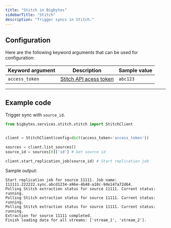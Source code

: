 ```yaml
---
title: "Stitch in Bigbytes"
sidebarTitle: "Stitch"
description: "Trigger syncs in Stitch."
---
```


## Configuration

Here are the following keyword arguments that can be used for configuration:

| Keyword argument | Description | Sample value |
| --- | --- | --- |
| `access_token` | [Stitch API acess token](https://www.stitchdata.com/docs/developers/stitch-connect/api#obtain-access-token) | `abc123` |

---

## Example code

Trigger sync with `source_id`.
```python
from bigbytes.services.stitch.stitch import StitchClient


client = StitchClient(config=dict(access_token='access_token'))

sources = client.list_sources()
source_id = sources[0]['id'] # Get source id

client.start_replication_job(source_id) # Start replication job
```

Sample output:

```
Start replication job for source 11111. Job name: 111111.222222.sync.abcd1234-a96e-4b48-a10c-9de147a72d64.
Polling Stitch extraction status for source 11111. Current status: running.
Polling Stitch extraction status for source 11111. Current status: running.
Polling Stitch extraction status for source 11111. Current status: running.
Extraction for source 11111 completed.
Finish loading data for all streams: ['stream_1', 'stream_2'].
```
